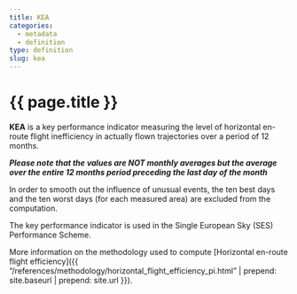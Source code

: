 ```yaml
---
title: KEA
categories:
  - metadata
  - definition
type: definition
slug: kea
---
```

# {{ page.title }}

**KEA** is a key performance indicator measuring the level of horizontal
en-route flight inefficiency in actually flown trajectories over a period of 12
months.

***Please note that the values are NOT monthly averages but the average over the
entire 12 months period preceding the last day of the month***

In order to smooth out the influence of unusual events, the ten best days and
the ten worst days (for each measured area) are excluded from the computation.

The key performance indicator is used in the Single European Sky (SES)
Performance Scheme.

More information on the methodology used to compute
[Horizontal en-route flight efficiency]({{ "/references/methodology/horizontal_flight_efficiency_pi.html" | prepend: site.baseurl | prepend: site.url }}).
